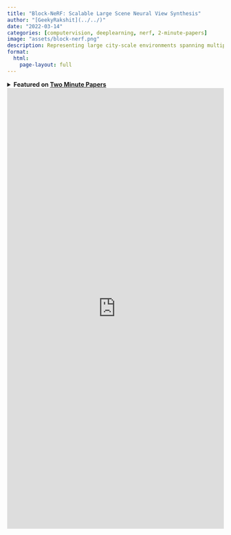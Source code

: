 ```yaml
---
title: "Block-NeRF: Scalable Large Scene Neural View Synthesis"
author: "[GeekyRakshit](../../)"
date: "2022-03-14"
categories: [computervision, deeplearning, nerf, 2-minute-papers]
image: "assets/block-nerf.png"
description: Representing large city-scale environments spanning multiple blocks using Neural Radiance Fields.
format: 
  html:
    page-layout: full
---
```


<details>
    <summary>
        <strong>
            Featured on <a href="https://www.youtube.com/@TwoMinutePapers">Two Minute Papers</a>
        </strong>
    </summary>
    <br>
    <iframe width="560" height="315" src="https://www.youtube.com/embed/8AZhcnWOK7M?si=71EcyK15MsnwdS2w" title="YouTube video player" frameborder="0" allow="accelerometer; autoplay; clipboard-write; encrypted-media; gyroscope; picture-in-picture; web-share" allowfullscreen></iframe>
</details>

<iframe src="https://wandb.ai/geekyrakshit/block-nerf/reports/Block-NeRF-Scalable-Large-Scene-Neural-View-Synthesis--VmlldzoxNjIyMzI4?galleryTag=tmp" style="border:none;height:1024px;width:100%"></iframe>